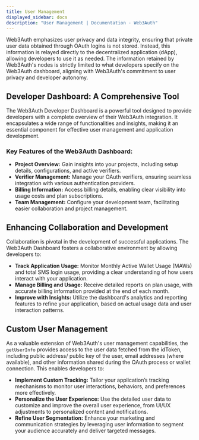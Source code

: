 ```yaml
---
title: User Management
displayed_sidebar: docs
description: "User Management | Documentation - Web3Auth"
---
```


Web3Auth emphasizes user privacy and data integrity, ensuring that private user data obtained through OAuth logins is not stored. Instead, this
information is relayed directly to the decentralized application (dApp), allowing developers to use it as needed. The information retained by
Web3Auth's nodes is strictly limited to what developers specify on the Web3Auth dashboard, aligning with Web3Auth's commitment to user privacy and
developer autonomy.

## Developer Dashboard: A Comprehensive Tool

The Web3Auth Developer Dashboard is a powerful tool designed to provide developers with a complete overview of their Web3Auth integration. It
encapsulates a wide range of functionalities and insights, making it an essential component for effective user management and application development.

### Key Features of the Web3Auth Dashboard:

- **Project Overview:** Gain insights into your projects, including setup details, configurations, and active verifiers.
- **Verifier Management:** Manage your OAuth verifiers, ensuring seamless integration with various authentication providers.
- **Billing Information:** Access billing details, enabling clear visibility into usage costs and plan subscriptions.
- **Team Management:** Configure your development team, facilitating easier collaboration and project management.

## Enhancing Collaboration and Development

Collaboration is pivotal in the development of successful applications. The Web3Auth Dashboard fosters a collaborative environment by allowing
developers to:

- **Track Application Usage:** Monitor Monthly Active Wallet Usage (MAWs) and total SMS login usage, providing a clear understanding of how users
  interact with your application.
- **Manage Billing and Usage:** Receive detailed reports on plan usage, with accurate billing information provided at the end of each month.
- **Improve with Insights:** Utilize the dashboard's analytics and reporting features to refine your application, based on actual usage data and user
  interaction patterns.

## Custom User Management

As a valuable extension of Web3Auth's user management capabilities, the `getUserInfo` provides access to the user data fetched from the idToken,
including public address/ public key of the user, email addresses (where available), and other information shared during the OAuth process or wallet
connection. This enables developers to:

- **Implement Custom Tracking:** Tailor your application’s tracking mechanisms to monitor user interactions, behaviors, and preferences more
  effectively.
- **Personalize the User Experience:** Use the detailed user data to customize and improve the overall user experience, from UI/UX adjustments to
  personalized content and notifications.
- **Refine User Segmentation:** Enhance your marketing and communication strategies by leveraging user information to segment your audience accurately
  and deliver targeted messages.
